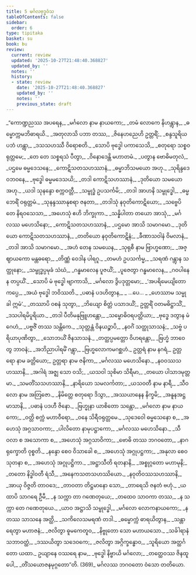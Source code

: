```yaml
---
title: 5 မင်္ဂလဗုဒ္ဓဝံသ
tableOfContents: false
sidebar:
  order: 6
type: tipitaka
basket: su
book: bu
review:
  current: review
  updated: '2025-10-27T21:48:40.368827'
  updated_by: ''
  notes: ''
  history:
  - state: review
    date: '2025-10-27T21:48:40.368827'
    updated_by: ''
    notes: ''
    previous_state: draft
---
```



<ReviewStatus review={frontmatter.review} showDetails={true} />

<HypothesisAnnotation frontmatter={frontmatter} />

<DynamicBreadcrumb />

<Division number="1" book="bu" e="ch" v="21" p="326">

<Paragraph number="343" type="verses" book="bu">
_“ကောဏ္ဍညဿ အပရေန,_  
_မင်္ဂလော နာမ နာယကော;_  
_တမံ လောကေ နိဟန္တွာန,_  
_ဓမ္မောက္ကမဘိဓာရယိ._  

</Paragraph>

</Division>
<Division number="2" book="bu" e="ch" v="21" p="326">

<Paragraph number="344" type="verses" book="bu">
_အတုလာသိ ပဘာ တဿ,_  
_ဇိနေဟညေဟိ ဥတ္တရိံ;_  
_စန္ဒသူရိယပဘံ ဟန္တွာ,_  
_ဒသသဟဿီ ဝိရောစတိ._  

</Paragraph>

</Division>
<Division number="3" book="bu" e="ch" v="21" p="326">

<Paragraph number="345" type="verses" book="bu">
_သောပိ ဗုဒ္ဓေါ ပကာသေသိ,_  
_စတုရော သစ္စဝရုတ္တမေ;_  
_တေ တေ သစ္စရသံ ပီတွာ,_  
_ဝိနောဒေန္တိ မဟာတမံ._  

</Paragraph>

</Division>
<Division number="4" book="bu" e="ch" v="21" p="326">

<Paragraph number="346" type="verses" book="bu">
_ပတွာန ဗောဓိမတုလံ,_  
_ပဌမေ ဓမ္မဒေသနေ;_  
_ကောဋိသတသဟဿာနံ,_  
_ဓမ္မာဘိသမယော အဟု._  

</Paragraph>

</Division>
<Division number="5" book="bu" e="ch" v="21" p="327">

<Paragraph number="347" type="verses" book="bu">
_သုရိန္ဒဒေဝဘဝနေ,_  
_ဗုဒ္ဓေါ ဓမ္မမဒေသယိ;_  
_တဒါ ကောဋိသဟဿာနံ,_  
_ဒုတိယော သမယော အဟု._  

</Paragraph>

</Division>
<Division number="6" book="bu" e="ch" v="21" p="327">

<Paragraph number="348" type="verses" book="bu">
_ယဒါ သုနန္ဒော စက္ကဝတ္တီ,_  
_သမ္ဗုဒ္ဓံ ဥပသင်္ကမိ;_  
_တဒါ အာဟနိ သမ္ဗုဒ္ဓေါ,_  
_ဓမ္မဘေရိံ ဝရုတ္တမံ._  

</Paragraph>

</Division>
<Division number="7" book="bu" e="ch" v="21" p="327">

<Paragraph number="349" type="verses" book="bu">
_သုနန္ဒဿာနုစရာ ဇနတာ,_  
_တဒါသုံ နဝုတိကောဋိယော;_  
_သဗ္ဗေပိ တေ နိရဝသေသာ,_  
_အဟေသုံ ဧဟိ ဘိက္ခုကာ._  

</Paragraph>

</Division>
<Division number="8" book="bu" e="ch" v="21" p="327">

<Paragraph number="350" type="verses" book="bu">
_သန္နိပါတာ တယော အာသုံ,_  
_မင်္ဂလဿ မဟေသိနော;_  
_ကောဋိသတသဟဿာနံ,_  
_ပဌမော အာသိ သမာဂမော._  

</Paragraph>

</Division>
<Division number="9" book="bu" e="ch" v="21" p="327">

<Paragraph number="351" type="verses" book="bu">
_ဒုတိယော ကောဋိသတသဟဿာနံ,_  
_တတိယော နဝုတိကောဋိနံ;_  
_ခီဏာသဝါနံ ဝိမလာနံ,_  
_တဒါ အာသိ သမာဂမော._  

</Paragraph>

</Division>
<Division number="10" book="bu" e="ch" v="21" p="327">

<Paragraph number="352" type="verses" book="bu">
_အဟံ တေန သမယေန,_  
_သုရုစီ နာမ ဗြာဟ္မဏော;_  
_အဇ္ဈာယကော မန္တဓရော,_  
_တိဏ္ဏံ ဝေဒါန ပါရဂူ._  

</Paragraph>

</Division>
<Division number="11" book="bu" e="ch" v="21" p="327">

<Paragraph number="353" type="verses" book="bu">
_တမဟံ ဥပသင်္ကမ္မ,_  
_သရဏံ ဂန္တွာန သတ္ထုနော;_  
_သမ္ဗုဒ္ဓပ္ပမုခံ သံဃံ,_  
_ဂန္ဓမာလေန ပူဇယိံ;_  
_ပူဇေတွာ ဂန္ဓမာလေန,_  
_ဂဝပါနေန တပ္ပယိံ._  

</Paragraph>

</Division>
<Division number="12" book="bu" e="ch" v="21" p="327">

<Paragraph number="354" type="verses" book="bu">
_သောပိ မံ ဗုဒ္ဓေါ ဗျာကာသိ,_  
_မင်္ဂလော ဒွိပဒုတ္တမော;_  
_‘အပရိမေယျိတော ကပ္ပေ,_  
_အယံ ဗုဒ္ဓေါ ဘဝိဿတိ._  

</Paragraph>

</Division>
<Division number="13" book="bu" e="ch" v="21" p="327">

<Paragraph number="355" type="verses" book="bu">
_ပဓာနံ ပဒဟိတွာန,_  
_ …ပေ… _  
_ဟေဿာမ သမ္မုခါ ဣမံ’._  

</Paragraph>

</Division>
<Division number="14" book="bu" e="ch" v="21" p="327">

<Paragraph number="356" type="verses" book="bu">
_တဿာပိ ဝစနံ သုတွာ,_  
_ဘိယျော စိတ္တံ ပသာဒယိံ;_  
ဥတ္တရိံ ဝတမဓိဋ္ဌာသိံ,_  
_ဒသပါရမိပူရိယာ._  

</Paragraph>

</Division>
<Division number="15" book="bu" e="ch" v="21" p="327">

<Paragraph number="357" type="verses" book="bu">
_တဒါ ပီတိမနုဗြူဟန္တော,_  
_သမ္ဗောဓိဝရပတ္တိယာ;_  
_ဗုဒ္ဓေ ဒတွာန မံ ဂေဟံ,_  
_ပဗ္ဗဇိံ တဿ သန္တိကေ._  

</Paragraph>

</Division>
<Division number="16" book="bu" e="ch" v="21" p="327">

<Paragraph number="358" type="verses" book="bu">
_သုတ္တန္တံ ဝိနယဉ္စာပိ,_  
_နဝင်္ဂံ သတ္ထုသာသနံ;_  
_သဗ္ဗံ ပရိယာပုဏိတွာ,_  
_သောဘယိံ ဇိနသာသနံ._  

</Paragraph>

</Division>
<Division number="17" book="bu" e="ch" v="21" p="327">

<Paragraph number="359" type="verses" book="bu">
_တတ္ထပ္ပမတ္တော ဝိဟရန္တော,_  
_ဗြဟ္မံ ဘာဝေတွ ဘာဝနံ;_  
_အဘိညာပါရမိံ ဂန္တွာ,_  
_ဗြဟ္မလောကမဂစ္ဆဟံ._  

</Paragraph>

</Division>
<Division number="18" book="bu" e="ch" v="21" p="328">

<Paragraph number="360" book="bu">
ဥတ္တရံ နာမ နဂရံ,_  
ဥတ္တရော နာမ ခတ္တိယော;_  
ဥတ္တရာ နာမ ဇနိကာ,_  
_မင်္ဂလဿ မဟေသိနော._  

</Paragraph>

</Division>
<Division number="19" book="bu" e="ch" v="21" p="328">

<Paragraph number="361" type="verses" book="bu">
_နဝဝဿသဟဿာနိ,_  
_အဂါရံ အဇ္ဈ သော ဝသိ;_  
_ယသဝါ သုစိမာ သိရီမာ,_  
_တယော ပါသာဒမုတ္တမာ._  

</Paragraph>

</Division>
<Division number="20" book="bu" e="ch" v="21" p="328">

<Paragraph number="362" type="verses" book="bu">
_သမတိံသသဟဿာနိ,_  
_နာရိယော သမလင်္ကတာ;_  
_ယသဝတီ နာမ နာရီ,_  
_သီဝလော နာမ အတြဇော._  

</Paragraph>

</Division>
<Division number="21" book="bu" e="ch" v="21" p="328">

<Paragraph number="363" type="verses" book="bu">
_နိမိတ္တေ စတုရော ဒိသွာ,_  
_အဿယာနေန နိက္ခမိ;_  
_အနူနအဋ္ဌမာသာနိ,_  
_ပဓာနံ ပဒဟီ ဇိနော._  

</Paragraph>

</Division>
<Division number="22" book="bu" e="ch" v="21" p="328">

<Paragraph number="364" type="verses" book="bu">
_ဗြဟ္မုနာ ယာစိတော သန္တော,_  
_မင်္ဂလော နာမ နာယကော;_  
_ဝတ္တိ စက္ကံ မဟာဝီရော,_  
_ဝနေ သိရီဝရုတ္တမေ._  

</Paragraph>

</Division>
<Division number="23" book="bu" e="ch" v="21" p="328">

<Paragraph number="365" type="verses" book="bu">
_သုဒေဝေါ ဓမ္မသေနော စ,_  
_အဟေသုံ အဂ္ဂသာဝကာ;_  
_ပါလိတော နာမုပဋ္ဌာကော,_  
_မင်္ဂလဿ မဟေသိနော._  

</Paragraph>

</Division>
<Division number="24" book="bu" e="ch" v="21" p="328">

<Paragraph number="366" type="verses" book="bu">
_သီဝလာ စ အသောကာ စ,_  
_အဟေသုံ အဂ္ဂသာဝိကာ;_  
_ဗောဓိ တဿ ဘဂဝတော,_  
_နာဂရုက္ခောတိ ဝုစ္စတိ._  

</Paragraph>

</Division>
<Division number="25" book="bu" e="ch" v="21" p="328">

<Paragraph number="367" type="verses" book="bu">
_နန္ဒော စေဝ ဝိသာခေါ စ,_  
_အဟေသုံ အဂ္ဂုပဋ္ဌကာ;_  
_အနုလာ စေဝ သုတနာ စ,_  
_အဟေသုံ အဂ္ဂုပဋ္ဌိကာ._  

</Paragraph>

</Division>
<Division number="26" book="bu" e="ch" v="21" p="328">

<Paragraph number="368" type="verses" book="bu">
_အဋ္ဌာသီတိ ရတနာနိ,_  
_အစ္စုဂ္ဂတော မဟာမုနိ;_  
_တတော နိဒ္ဓါဝတီ ရံသီ,_  
_အနေကသတသဟဿိယော._  

</Paragraph>

</Division>
<Division number="27" book="bu" e="ch" v="21" p="328">

<Paragraph number="369" type="verses" book="bu">
_နဝုတိဝဿသဟဿာနိ,_  
_အာယု ဝိဇ္ဇတိ တာဝဒေ;_  
_တာဝတာ တိဋ္ဌမာနော သော,_  
_တာရေသိ ဇနတံ ဗဟုံ._  

</Paragraph>

</Division>
<Division number="28" book="bu" e="ch" v="21" p="328">

<Paragraph number="370" type="verses" book="bu">
_ယထာပိ သာဂရေ ဦမီ,_  
_န သက္ကာ တာ ဂဏေတုယေ;_  
_တထေဝ သာဝကာ တဿ,_  
_န သက္ကာ တေ ဂဏေတုယေ._  

</Paragraph>

</Division>
<Division number="29" book="bu" e="ch" v="21" p="328">

<Paragraph number="371" type="verses" book="bu">
_ယာဝ အဋ္ဌာသိ သမ္ဗုဒ္ဓေါ,_  
_မင်္ဂလော လောကနာယကော;_  
_န တဿ သာသနေ အတ္ထိ,_  
_သကိလေသမရဏံ တဒါ._  

</Paragraph>

</Division>
<Division number="30" book="bu" e="ch" v="21" p="328">

<Paragraph number="372" type="verses" book="bu">
_ဓမ္မောက္ကံ ဓာရယိတွာန,_  
_သန္တာရေတွာ မဟာဇနံ;_  
_ဇလိတွာ ဓူမကေတူဝ,_  
_နိဗ္ဗုတော သော မဟာယသော._  

</Paragraph>

</Division>
<Division number="31" book="bu" e="ch" v="21" p="329">

<Paragraph number="373" type="verses" book="bu">
_သင်္ခါရာနံ သဘာဝတ္ထံ,_  
_ဒဿယိတွာ သဒေဝကေ;_  
_ဇလိတွာ အဂ္ဂိက္ခန္ဓောဝ,_  
_သူရိယော အတ္ထင်္ဂတော ယထာ._  

</Paragraph>

</Division>
<Division number="32" book="bu" e="ch" v="21" p="329">

<Paragraph number="374" type="verses" book="bu">
ဥယျာနေ ဝဿရေ နာမ,_  
_ဗုဒ္ဓေါ နိဗ္ဗာယိ မင်္ဂလော;_  
_တတ္ထေဝဿ ဇိနထူပေါ,_  
_တိံသယောဇနမုဂ္ဂတော”တိ. (369)_  


</Paragraph>
</Division>

<Paragraph number="375" type="center" book="bu">
မင်္ဂလဿ ဘဂဝတော ဝံသော တတိယော.
</Paragraph>